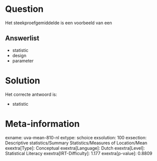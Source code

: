 Question
========

Het steekproefgemiddelde is een voorbeeld van een

Answerlist
----------

* statistic
* design
* parameter

Solution
========

Het correcte antwoord is: 

* statistic

Meta-information
================
exname: uva-mean-810-nl
extype: schoice
exsolution: 100
exsection: Descriptive statistics/Summary Statistics/Measures of Location/Mean
exextra[Type]: Conceptual
exextra[Language]: Dutch
exextra[Level]: Statistical Literacy
exextra[IRT-Difficulty]: 1.177
exextra[p-value]: 0.8809
